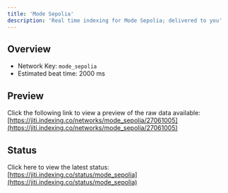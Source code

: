 ```yaml
---
title: 'Mode Sepolia'
description: 'Real time indexing for Mode Sepolia; delivered to you'
---
```


## Overview
- Network Key: `mode_sepolia`
- Estimated beat time: 2000 ms

## Preview
Click the following link to view a preview of the raw data available: [https://jiti.indexing.co/networks/mode_sepolia/27061005](https://jiti.indexing.co/networks/mode_sepolia/27061005)

## Status
Click here to view the latest status: [https://jiti.indexing.co/status/mode_sepolia](https://jiti.indexing.co/status/mode_sepolia)
